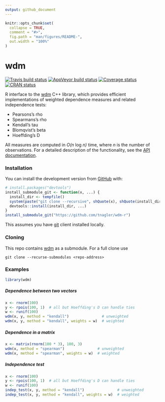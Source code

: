 ```yaml
---
output: github_document
---
```


```r
knitr::opts_chunk$set(
  collapse = TRUE,
  comment = "#>",
  fig.path = "man/figures/README-",
  out.width = "100%"
)
```
# wdm

[![Travis build status](https://travis-ci.org/tnagler/wdm-r.svg?branch=master)](https://travis-ci.org/tnagler/wdm-r)
[![AppVeyor build status](https://ci.appveyor.com/api/projects/status/github/tnagler/wdm-r?branch=master&svg=true)](https://ci.appveyor.com/project/tnagler/wdm-r)
[![Coverage status](https://codecov.io/gh/tnagler/wdm-r/branch/master/graph/badge.svg)](https://codecov.io/github/tnagler/wdm-r?branch=master)
[![CRAN status](https://www.r-pkg.org/badges/version/wdm)](https://cran.r-project.org/package=wdm)

R interface to the [wdm](https://github.com/tnagler/wdm) C++ library, which
provides efficient implementations of weighted dependence measures and related 
independence tests:

   * Pearsons's rho
   * Spearmans's rho
   * Kendall's tau
   * Blomqvist's beta
   * Hoeffding's D
 
All measures are computed in *O(n* log *n)* time, where *n* is the number of 
observations. For a detailed description of the functionality, see the 
[API documentation](https://tnagler.github.io/wdm-r/).


### Installation

You can install the development version from [GitHub](https://github.com/) with:

``` r
# install.packages("devtools")
install_submodule_git <- function(x, ...) {
  install_dir <- tempfile()
  system(paste("git clone --recursive", shQuote(x), shQuote(install_dir)))
  devtools::install(install_dir, ...)
}
install_submodule_git("https://github.com/tnagler/wdm-r")
```

This assumes you have [git](https://git-scm.com) client installed locally.

### Cloning

This repo contains [wdm](https://github.com/tnagler/wdm) as a submodule. For 
a full clone use
``` shell
git clone --recurse-submodules <repo-address>
```

### Examples

```r
library(wdm)
```

#####  Dependence between two vectors
``` r
x <- rnorm(100)
y <- rpois(100, 1)  # all but Hoeffding's D can handle ties
w <- runif(100)
wdm(x, y, method = "kendall")               # unweighted
wdm(x, y, method = "kendall", weights = w)  # weighted
```

#####  Dependence in a matrix
``` r
x <- matrix(rnorm(100 * 3), 100, 3)
wdm(x, method = "spearman")               # unweighted
wdm(x, method = "spearman", weights = w)  # weighted
```

##### Independence test
``` r
x <- rnorm(100)
y <- rpois(100, 1)  # all but Hoeffding's D can handle ties
w <- runif(100)
indep_test(x, y, method = "kendall")               # unweighted
indep_test(x, y, method = "kendall", weights = w)  # weighted
```

